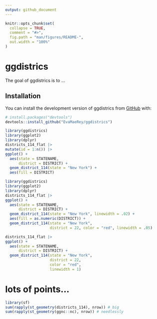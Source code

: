 ```yaml
---
output: github_document
---
```


<!-- README.md is generated from README.Rmd. Please edit that file -->

```r
knitr::opts_chunk$set(
  collapse = TRUE,
  comment = "#>",
  fig.path = "man/figures/README-",
  out.width = "100%"
)
```

# ggdistrics

<!-- badges: start -->
<!-- badges: end -->

The goal of ggdistrics is to ...

## Installation

You can install the development version of ggdistrics from [GitHub](https://github.com/) with:

``` r
# install.packages("devtools")
devtools::install_github("EvaMaeRey/ggdistrics")
```





```r
library(ggdistrics)
library(ggplot2)
library(dplyr)
districts_114_flat |>
mutate(id = 1:n()) |>
ggplot() +
  aes(state = STATENAME, 
      district = DISTRICT) +
  geom_district_114(state = "New York") +
  aes(fill = DISTRICT)
```



```r
library(ggdistrics)
library(ggplot2)
library(dplyr)
districts_114_flat |>
ggplot() +
  aes(state = STATENAME, 
      district = DISTRICT) +
  geom_district_114(state = "New York", linewidth = .02) +
  aes(fill = as.numeric(DISTRICT)) + 
  geom_district_114(state = "New York", 
                    district = 22, color = "red", linewidth = .05)
```
```r
districts_114_flat |>
ggplot() +
  aes(state = STATENAME, 
      district = DISTRICT) +
  geom_district_114(state = "New York", 
                    district = 22, 
                    color = "red", 
                    linewidth = 1)
```



# lots of points...

```r
library(sf)
sum(rapply(st_geometry(districts_114), nrow)) # big
sum(rapply(st_geometry(ggnc::nc), nrow)) # needlessly

```
